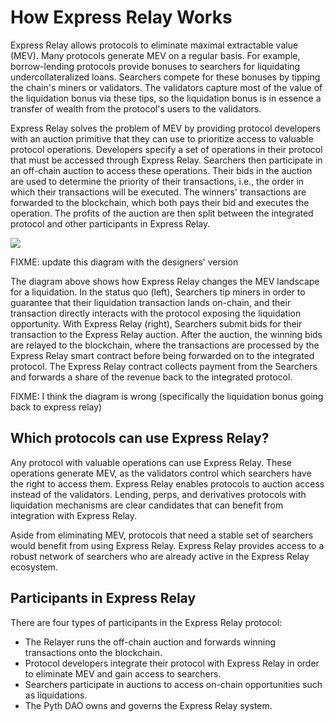 # How Express Relay Works

Express Relay allows protocols to eliminate maximal extractable value (MEV).
Many protocols generate MEV on a regular basis.
For example, borrow-lending protocols provide bonuses to searchers for liquidating undercollateralized loans.
Searchers compete for these bonuses by tipping the chain's miners or validators.
The validators capture most of the value of the liquidation bonus via these tips, so the liquidation bonus is in essence a transfer of wealth from the protocol's users to the validators.

Express Relay solves the problem of MEV by providing protocol developers with an auction primitive that they can use to prioritize access to valuable protocol operations.
Developers specify a set of operations in their protocol that must be accessed through Express Relay.
Searchers then participate in an off-chain auction to access these operations.
Their bids in the auction are used to determine the priority of their transactions, i.e., the order in which their transactions will be executed.
The winners' transactions are forwarded to the blockchain, which both pays their bid and executes the operation.
The profits of the auction are then split between the integrated protocol and other participants in Express Relay.

![](images/express_relay/express_relay_schematic.svg)

FIXME: update this diagram with the designers' version

The diagram above shows how Express Relay changes the MEV landscape for a liquidation.
In the status quo (left), Searchers tip miners in order to guarantee that their liquidation transaction lands on-chain, and their transaction directly interacts with the protocol exposing the liquidation opportunity.
With Express Relay (right), Searchers submit bids for their transaction to the Express Relay auction.
After the auction, the winning bids are relayed to the blockchain, where the transactions are processed by the Express Relay smart contract before being forwarded on to the integrated protocol.
The Express Relay contract collects payment from the Searchers and forwards a share of the revenue back to the integrated protocol.

FIXME: I think the diagram is wrong (specifically the liquidation bonus going back to express relay)

## Which protocols can use Express Relay?

Any protocol with valuable operations can use Express Relay.
These operations generate MEV, as the validators control which searchers have the right to access them.
Express Relay enables protocols to auction access instead of the validators.
Lending, perps, and derivatives protocols with liquidation mechanisms are clear candidates that can benefit from integration with Express Relay.

Aside from eliminating MEV, protocols that need a stable set of searchers would benefit from using Express Relay.
Express Relay provides access to a robust network of searchers who are already active in the Express Relay ecosystem.

## Participants in Express Relay

There are four types of participants in the Express Relay protocol:

- The Relayer runs the off-chain auction and forwards winning transactions onto the blockchain.
- Protocol developers integrate their protocol with Express Relay in order to eliminate MEV and gain access to searchers.
- Searchers participate in auctions to access on-chain opportunities such as liquidations.
- The Pyth DAO owns and governs the Express Relay system.
